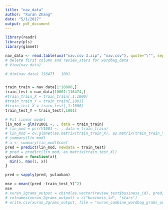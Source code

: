 ```yaml
---
title: "nav_data"
author: "Xuran Zhang"
date: "5/1/2017"
output: pdf_document
---
```


```r
library(readr)
library(pls)
library(glmnet)
```


```r
nav_data <- read.table(unz("nav.csv 3.zip", "nav.csv"), quote="\"", sep=",")
# delete first column and review_stars for wordbag_data
# View(nav_data)

# dim(nav_data) 116473   1001


train_train = nav_data[1:10000,]
train_test = nav_data[10001:116474,]
#train_train_X = train_train[,1:1000]
#train_train_Y = train_train[,1001]
#train_test_X = train_test[,1:1000]
train_test_Y = train_test[,1001]
```

```r
# Fit linear model
lin_mod = glm(V1001 ~. , data = train_train)
# lin_mod = pcr(V1001 ~. , data = train_train)
# lin_mod = cv.glmnet(as.matrix(train_train_X), as.matrix(train_train_Y))
# summary(lin_mod)
# a <- summary(lin_mod)$coef
pred = predict(lin_mod, newdata = train_test)
# pred = predict(lin_mod, as.matrix(train_test_X))
yulaoban = function(x){
  min(5, max(1, x))
}

pred = sapply(pred, yulaoban) 

mse = mean((pred -train_test_Y)^2) 
mse 
# xuran_2grams_output = cbind(as.vector(review_test$business_id), pred)
# colnames(xuran_2grams_output) = c("business_id", "stars")
# write.csv(xuran_2grams_output, file = "xuran_combine_wordbag_grams_output.csv")
```